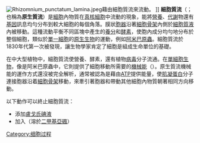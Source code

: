 {{NoteTA|G1=Lifesciences}}
{{Unreferenced|time=2015-10-11T06:27:18+00:00}}
[[File:Rhizomnium_punctatum_lamina.jpeg|thumb]]藉由細胞質流來流動。 ]]
'''細胞質流'''（{{Lang-en|'''cytoplasmic streaming'''}}；也稱為'''原生質流'''）是[[細胞|細胞]]內物質在[[真核細胞|真核細胞]]中流動的現象，能將[[營養|營養]]、[[代謝|代謝]]物還有[[基因|基因]]訊息均勻分布到較大細胞的每個角落。膜狀[[胞器|胞器]]沿著[[細胞骨架|細胞骨架]]內側於[[細胞質液|細胞質液]]內被移動。這種流動平衡不同區塊中產生的[[養分|養分]]和[[酵素|酵素]]，使胞內成分均勻地分布於整個細胞，類似於[[單細胞生物|單一細胞]]的[[原生生物|原生生物]]的運動，例如[[阿米巴原蟲|阿米巴原蟲]]。細胞質流於1830年代第一次被發現，讓生物學家肯定了細胞是組成生命單位的基礎。   

在中大型植物中，細胞質流使營養、酵素，還有植物[[病毒|病毒]]分子流通。在[[單細胞生物|單細胞生物]]，像是阿米巴原蟲中，它則提供了細胞移動所需要的[[機械能|機械能]]（{{Link-en|變形蟲運動|Amoeboid movement}}）。原生質流機械能的運作方式還沒被完全解析，通常被認為是藉由[[三磷酸腺苷|ATP]]提供能量，使[[肌凝蛋白|肌凝蛋白]]分子連接胞器沿着[[細胞骨架|細胞骨架]]移動，來牽引著胞器和帶動其他細胞內物質朝著相同方向移動。 

以下動作可以終止細胞質流： 
*添加[[盧戈氏碘液|盧戈氏碘液]]
*加入{{Link-en|細胞鬆弛素D|Cytochalasin D}}（溶於[[二甲基亞碸|二甲基亞碸]]）
[[Category:细胞过程|Category:细胞过程]]